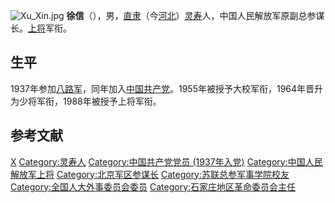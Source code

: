 [[File:Xu_Xin.jpg|thumb]]
'''徐信'''（{{bd|1921年|3月16日|2005年|11月18日|catIdx=X徐}}），男，[[直隶省|直隶]]（今[[河北|河北]]）[[灵寿|灵寿]]人，中国人民解放军原副总参谋长。[[上将|上将]]军衔。

== 生平 ==
1937年参加[[八路军|八路军]]，同年加入[[中国共产党|中国共产党]]。1955年被授予大校军衔，1964年晋升为少将军衔，1988年被授予上将军衔。

==参考文献==
{{reflist}}

{{start box}}
{{s-mil}}
{{s-before|[[马卫华|马卫华]]}}
{{s-title|[[中国人民解放军|中国人民解放军]][[北京军区|北京军区]]参谋长|1970年12月－1980年11月}}
{{s-after|[[周衣冰|周衣冰]]}}
{{end box}}

{{中国人民解放军上将/1988}}
{{石家庄市市长}}
{{中华人民共和国河北省石家庄地区正职领导人}}

{{Authority control}}
{{DEFAULTSORT:Xu徐}}
[[Category:徐姓|X]]
[[Category:灵寿人|Category:灵寿人]]
[[Category:中国共产党党员_(1937年入党)|Category:中国共产党党员 (1937年入党)]]
[[Category:中国人民解放军上将|Category:中国人民解放军上将]]
[[Category:北京军区参谋长|Category:北京军区参谋长]]
[[Category:苏联总参军事学院校友|Category:苏联总参军事学院校友]]
[[Category:全国人大外事委员会委员|Category:全国人大外事委员会委员]]
[[Category:石家庄地区革命委员会主任|Category:石家庄地区革命委员会主任]]